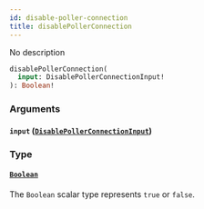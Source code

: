 ```yaml
---
id: disable-poller-connection
title: disablePollerConnection
---
```



No description

```graphql
disablePollerConnection(
  input: DisablePollerConnectionInput!
): Boolean!
```


### Arguments

#### `input` ([`DisablePollerConnectionInput`](../../references/inputs/disable-poller-connection-input))




### Type

#### [`Boolean`](../../references/scalars/boolean) 

The `Boolean` scalar type represents `true` or `false`.





